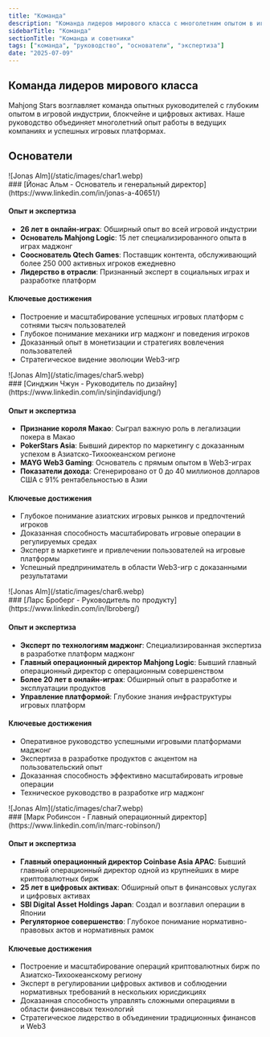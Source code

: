 ```yaml
---
title: "Команда"
description: "Команда лидеров мирового класса с многолетним опытом в игровой индустрии, блокчейне и финансах"
sidebarTitle: "Команда"
sectionTitle: "Команда и советники"
tags: ["команда", "руководство", "основатели", "экспертиза"]
date: "2025-07-09"
---
```


## Команда лидеров мирового класса

Mahjong Stars возглавляет команда опытных руководителей с глубоким опытом в игровой индустрии, блокчейне и цифровых активах. Наше руководство объединяет многолетний опыт работы в ведущих компаниях и успешных игровых платформах.

## Основатели


<div className='flex gap-4 items-center'>
<div className='aspect-square size-11'>
![Jonas Alm](/static/images/char1.webp)
</div>
### [Йонас Альм - Основатель и генеральный директор](https://www.linkedin.com/in/jonas-a-40651/)
</div>

#### Опыт и экспертиза
- **26 лет в онлайн-играх**: Обширный опыт во всей игровой индустрии
- **Основатель Mahjong Logic**: 15 лет специализированного опыта в играх маджонг
- **Сооснователь Qtech Games**: Поставщик контента, обслуживающий более 250 000 активных игроков ежедневно
- **Лидерство в отрасли**: Признанный эксперт в социальных играх и разработке платформ

#### Ключевые достижения
- Построение и масштабирование успешных игровых платформ с сотнями тысяч пользователей
- Глубокое понимание механики игр маджонг и поведения игроков
- Доказанный опыт в монетизации и стратегиях вовлечения пользователей
- Стратегическое видение эволюции Web3-игр


<div className='flex gap-4 items-center'>
<div className='aspect-square size-11'>
![Jonas Alm](/static/images/char5.webp)
</div>
### [Синджин Чжун - Руководитель по дизайну](https://www.linkedin.com/in/sinjindavidjung/)
</div>


#### Опыт и экспертиза
- **Признание короля Макао**: Сыграл важную роль в легализации покера в Макао
- **PokerStars Asia**: Бывший директор по маркетингу с доказанным успехом в Азиатско-Тихоокеанском регионе
- **MAYG Web3 Gaming**: Основатель с прямым опытом в Web3-играх
- **Показатели дохода**: Сгенерировано от 0 до 40 миллионов долларов США с 91% рентабельностью в Азии

#### Ключевые достижения
- Глубокое понимание азиатских игровых рынков и предпочтений игроков
- Доказанная способность масштабировать игровые операции в регулируемых средах
- Эксперт в маркетинге и привлечении пользователей на игровые платформы
- Успешный предприниматель в области Web3-игр с доказанными результатами

<div className='flex gap-4 items-center'>
<div className='aspect-square size-11'>
![Jonas Alm](/static/images/char6.webp)
</div>
### [Ларс Броберг - Руководитель по продукту](https://www.linkedin.com/in/lbroberg/)
</div>

#### Опыт и экспертиза
- **Эксперт по технологиям маджонг**: Специализированная экспертиза в разработке платформ маджонг
- **Главный операционный директор Mahjong Logic**: Бывший главный операционный директор с операционным совершенством
- **Более 20 лет в онлайн-играх**: Обширный опыт в разработке и эксплуатации продуктов
- **Управление платформой**: Глубокие знания инфраструктуры игровых платформ

#### Ключевые достижения
- Оперативное руководство успешными игровыми платформами маджонг
- Экспертиза в разработке продуктов с акцентом на пользовательский опыт
- Доказанная способность эффективно масштабировать игровые операции
- Техническое руководство в разработке игр маджонг

<div className='flex gap-4 items-center'>
<div className='aspect-square size-11'>
![Jonas Alm](/static/images/char7.webp)
</div>
### [Марк Робинсон - Главный операционный директор](https://www.linkedin.com/in/marc-robinson/)
</div>

#### Опыт и экспертиза
- **Главный операционный директор Coinbase Asia APAC**: Бывший главный операционный директор одной из крупнейших в мире криптовалютных бирж
- **25 лет в цифровых активах**: Обширный опыт в финансовых услугах и цифровых активах
- **SBI Digital Asset Holdings Japan**: Создал и возглавил операции в Японии
- **Регуляторное совершенство**: Глубокое понимание нормативно-правовых актов и нормативных рамок

#### Ключевые достижения
- Построение и масштабирование операций криптовалютных бирж по Азиатско-Тихоокеанскому региону
- Эксперт в регулировании цифровых активов и соблюдении нормативных требований в нескольких юрисдикциях
- Доказанная способность управлять сложными операциями в области финансовых технологий
- Стратегическое лидерство в объединении традиционных финансов и Web3